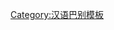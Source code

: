 {{User language-3|Cmn-nanjing|仄个用户滴'''[[:Category:Cmn-nanjing 使用者|南京话]]'''听起来'''[[:Category:Cmn-nanjing-3 使用者|不像外码]]'''。|南京话|13|9}}<noinclude>[[Category:汉语巴别模板]]</noinclude>